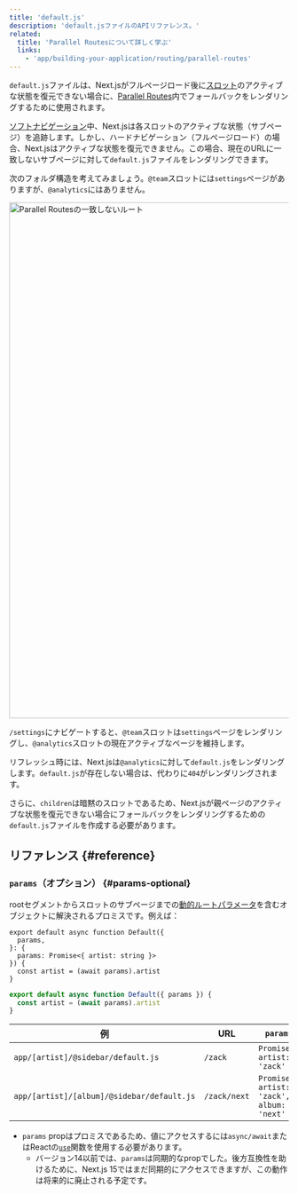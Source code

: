 ```yaml
---
title: 'default.js'
description: 'default.jsファイルのAPIリファレンス。'
related:
  title: 'Parallel Routesについて詳しく学ぶ'
  links:
    - 'app/building-your-application/routing/parallel-routes'
---
```


`default.js`ファイルは、Next.jsがフルページロード後に[スロット](/docs/app/building-your-application/routing/parallel-routes#slots)のアクティブな状態を復元できない場合に、[Parallel Routes](/docs/app/building-your-application/routing/parallel-routes)内でフォールバックをレンダリングするために使用されます。

[ソフトナビゲーション](/docs/app/building-your-application/routing/linking-and-navigating#5-soft-navigation)中、Next.jsは各スロットのアクティブな状態（サブページ）を追跡します。しかし、ハードナビゲーション（フルページロード）の場合、Next.jsはアクティブな状態を復元できません。この場合、現在のURLに一致しないサブページに対して`default.js`ファイルをレンダリングできます。

次のフォルダ構造を考えてみましょう。`@team`スロットには`settings`ページがありますが、`@analytics`にはありません。

<Image
  alt="Parallel Routesの一致しないルート"
  srcLight="/docs/light/parallel-routes-unmatched-routes.png"
  srcDark="/docs/dark/parallel-routes-unmatched-routes.png"
  width="1600"
  height="930"
/>

`/settings`にナビゲートすると、`@team`スロットは`settings`ページをレンダリングし、`@analytics`スロットの現在アクティブなページを維持します。

リフレッシュ時には、Next.jsは`@analytics`に対して`default.js`をレンダリングします。`default.js`が存在しない場合は、代わりに`404`がレンダリングされます。

さらに、`children`は暗黙のスロットであるため、Next.jsが親ページのアクティブな状態を復元できない場合にフォールバックをレンダリングするための`default.js`ファイルを作成する必要があります。

## リファレンス {#reference}

### `params`（オプション） {#params-optional}

rootセグメントからスロットのサブページまでの[動的ルートパラメータ](/docs/app/building-your-application/routing/dynamic-routes)を含むオブジェクトに解決されるプロミスです。例えば：

<Tabs>
<TabItem value="tsx" label="TypeScript">

```tsx title="app/[artist]/@sidebar/default.js" switcher
export default async function Default({
  params,
}: {
  params: Promise<{ artist: string }>
}) {
  const artist = (await params).artist
}
```

</TabItem>
<TabItem value="jsx" label="JavaScript">

```jsx title="app/[artist]/@sidebar/default.js" switcher
export default async function Default({ params }) {
  const artist = (await params).artist
}
```

</TabItem>
</Tabs>

| 例                                         | URL          | `params`                                     |
| ------------------------------------------ | ------------ | -------------------------------------------- |
| `app/[artist]/@sidebar/default.js`         | `/zack`      | `Promise<{ artist: 'zack' }>`                |
| `app/[artist]/[album]/@sidebar/default.js` | `/zack/next` | `Promise<{ artist: 'zack', album: 'next' }>` |

- `params` propはプロミスであるため、値にアクセスするには`async/await`またはReactの[`use`](https://react.dev/reference/react/use)関数を使用する必要があります。
  - バージョン14以前では、`params`は同期的なpropでした。後方互換性を助けるために、Next.js 15ではまだ同期的にアクセスできますが、この動作は将来的に廃止される予定です。
